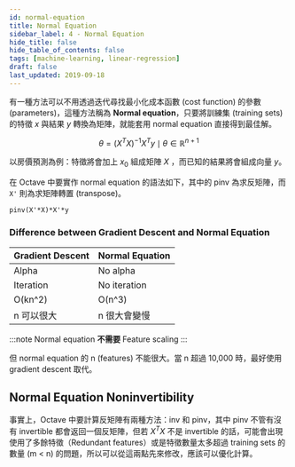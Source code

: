 ```yaml
---
id: normal-equation
title: Normal Equation
sidebar_label: 4 - Normal Equation
hide_title: false
hide_table_of_contents: false
tags: [machine-learning, linear-regression]
draft: false
last_updated: 2019-09-18
---
```


有一種方法可以不用透過迭代尋找最小化成本函數 (cost function) 的參數 (parameters)，這種方法稱為 **Normal equation**，只要將訓練集 (training sets) 的特徵 $x$ 與結果 $y$ 轉換為矩陣，就能套用 normal equation 直接得到最佳解。

$$
\theta = (X^TX)^{-1}X^Ty \mid \theta \in \mathbb{R}^{n+1}
$$

以房價預測為例：特徵將會加上 $x_0$ 組成矩陣 $X$ ，而已知的結果將會組成向量 $y$。

<fig
  src="/img/learning/machine-learning/02-linear-regression/04-normal-equation/normal_equation_example.png"
  caption="Normal Equation Example"
/>

在 Octave 中要實作 normal equation 的語法如下，其中的 pinv 為求反矩陣，而 `X'` 則為求矩陣轉置 (transpose)。

```
pinv(X'*X)*X'*y
```

### Difference between Gradient Descent and Normal Equation

| Gradient Descent | Normal Equation |
| :--------------- | :-------------- |
| Alpha            | No alpha        |
| Iteration        | No iteration    |
| O\(kn^2\)        | O\(n^3\)        |
| n 可以很大       | n 很大會變慢    |

:::note
Normal equation **不需要** Feature scaling
:::

但 normal equation 的 n (features) 不能很大。當 n 超過 10,000 時，最好使用 gradient descent 取代。

## Normal Equation Noninvertibility

事實上，Octave 中要計算反矩陣有兩種方法：inv 和 pinv，其中 pinv 不管有沒有 invertible 都會返回一個反矩陣，但若 $X^TX$ 不是 invertible 的話，可能會出現使用了多餘特徵（Redundant features）或是特徵數量太多超過 training sets 的數量 (m < n) 的問題，所以可以從這兩點先來修改，應該可以優化計算。
